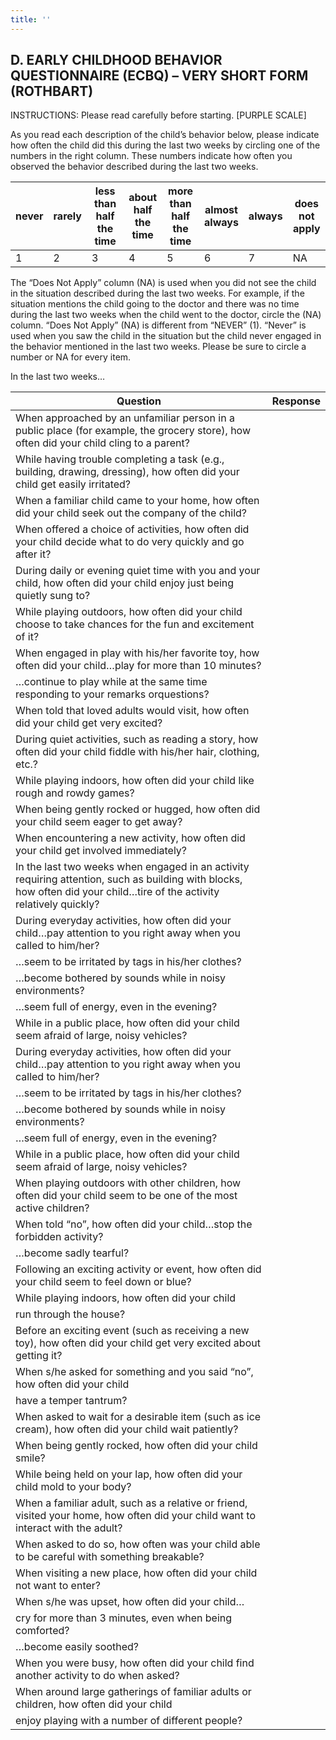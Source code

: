 ```yaml
---
title: ''
---
```


## D. EARLY CHILDHOOD BEHAVIOR QUESTIONNAIRE (ECBQ) – VERY SHORT FORM (ROTHBART) 

INSTRUCTIONS: Please read carefully before starting. [PURPLE SCALE]

As you read each description of the child’s behavior below, please indicate how often the child did this during the last two weeks by circling one of the numbers in the right column. 
These numbers indicate how often you observed the behavior described during the last two weeks.
   
| never | rarely | less than half the time | about half the time | more than half the time | almost always | always | does not apply | 
|-|-|-|-|-|-|-|-|
| 1 | 2 | 3 | 4 | 5 | 6 | 7 | NA |


The “Does Not Apply” column (NA) is used when you did not see the child in the situation described during the last two weeks. 
For example, if the situation mentions the child going to the doctor and there was no time during the last two weeks when the child went to the doctor, circle the (NA) column. “Does Not Apply” (NA) is different from “NEVER” (1). 
“Never” is used when you saw the child in the situation but the child never engaged in the behavior mentioned in the last two weeks. 
Please be sure to circle a number or NA for every item.

In the last two weeks...

| Question                                            | Response |
|-----------------------------------------------------|----------|
| When approached by an unfamiliar person in a public place (for example, the grocery store), how often did your child cling to a parent? ||
| While having trouble completing a task (e.g., building, drawing, dressing), how often did your child get easily irritated? ||
| When a familiar child came to your home, how often did your child seek out the company of the child? ||
| When offered a choice of activities, how often did your child decide what to do very quickly and go after it? ||
| During daily or evening quiet time with you and your child, how often did your child enjoy just being quietly sung to? || 
| While playing outdoors, how often did your child choose to take chances for the fun and excitement of it? || 
| When engaged in play with his/her favorite toy, how often did your child...play for more than 10 minutes? ||
| ...continue to play while at the same time responding to your remarks orquestions? ||
| When told that loved adults would visit, how often did your child get very excited? ||
| During quiet activities, such as reading a story, how often did your child fiddle with his/her hair, clothing, etc.? ||
| While playing indoors, how often did your child like rough and rowdy games? ||
| When being gently rocked or hugged, how often did your child seem eager to get away? ||
| When encountering a new activity, how often did your child get involved immediately? ||
| In the last two weeks when engaged in an activity requiring attention, such as building with blocks, how often did your child...tire of the activity relatively quickly? ||
| During everyday activities, how often did your child...pay attention to you right away when you called to him/her? ||
|...seem to be irritated by tags in his/her clothes? ||
|...become bothered by sounds while in noisy environments? || 
|...seem full of energy, even in the evening? ||
| While in a public place, how often did your child seem afraid of large, noisy vehicles? ||
| During everyday activities, how often did your child...pay attention to you right away when you called to him/her? ||
| ...seem to be irritated by tags in his/her clothes? ||
| ...become bothered by sounds while in noisy environments? ||
| ...seem full of energy, even in the evening? ||
| While in a public place, how often did your child seem afraid of large, noisy vehicles? ||
| When playing outdoors with other children, how often did your child seem to be one of the most active children? || 
| When told “no”, how often did your child...stop the forbidden activity? || 
| ...become sadly tearful? ||
| Following an exciting activity or event, how often did your child seem to feel down or blue? || 
| While playing indoors, how often did your child
run through the house? ||
| Before an exciting event (such as receiving a new toy), how often did your child get very excited about getting it? ||
| When s/he asked for something and you said “no”, how often did your child
have a temper tantrum? ||
| When asked to wait for a desirable item (such as ice cream), how often did your child wait patiently? ||
| When being gently rocked, how often did your child smile? || 
| While being held on your lap, how often did your child mold to your body? ||
| When a familiar adult, such as a relative or friend, visited your home, how often did your child want to interact with the adult? ||
| When asked to do so, how often was your child able to be careful with something breakable? ||
| When visiting a new place, how often did your child not want to enter? ||
| When s/he was upset, how often did your child...
cry for more than 3 minutes, even when being comforted? ||
| ...become easily soothed? ||
| When you were busy, how often did your child find another activity to do when asked? ||
| When around large gatherings of familiar adults or children, how often did your child
enjoy playing with a number of different people? ||
